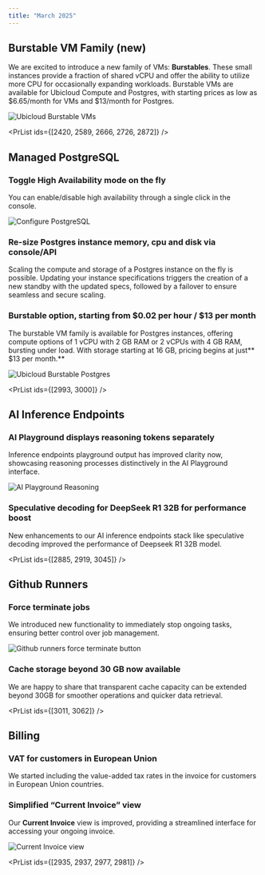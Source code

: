 ```yaml
---
title: "March 2025"
---
```



## Burstable VM Family (new)

We are excited to introduce a new family of VMs: **Burstables**. These small instances provide a fraction of shared vCPU and offer the ability to utilize more CPU for occasionally expanding workloads. Burstable VMs are available for Ubicloud Compute and Postgres, with starting prices as low as \$6.65/month for VMs and \$13/month for Postgres.

![Ubicloud Burstable VMs](/changelog/2025-03-burstable-vms.png)

<PrList ids={[2420, 2589, 2666, 2726, 2872]} />

## Managed PostgreSQL

### Toggle High Availability mode on the fly
You can enable/disable high availability through a single click in the console.

![Configure PostgreSQL](/changelog/2025-03-configure-pg.png)

### Re-size Postgres instance memory, cpu and disk via console/API
Scaling the compute and storage of a Postgres instance on the fly is possible. Updating your instance specifications triggers the creation of a new standby with the updated specs, followed by a failover to ensure seamless and secure scaling.

### Burstable option, starting from \$0.02 per hour / \$13 per month  
The burstable VM family is available for Postgres instances, offering compute options of 1 vCPU with 2 GB RAM or 2 vCPUs with 4 GB RAM, bursting under load. With storage starting at 16 GB, pricing begins at just** \$13 per month.**

![Ubicloud Burstable Postgres](/changelog/2025-03-burstable-pg.png)

<PrList ids={[2993, 3000]} /> 

## AI Inference Endpoints

### AI Playground displays reasoning tokens separately
Inference endpoints playground output has improved clarity now, showcasing reasoning processes distinctively in the AI Playground interface.

![AI Playground Reasoning](/changelog/2025-03-reasoning.png)


### Speculative decoding for DeepSeek R1 32B for performance boost
New enhancements to our AI inference endpoints stack like speculative decoding improved the performance of Deepseek R1 32B model.

<PrList ids={[2885, 2919, 3045]} />  

## Github Runners

### Force terminate jobs
We introduced new functionality to immediately stop ongoing tasks, ensuring better control over job management.

![Github runners force terminate button](/changelog/2025-03-github-terminate.png)

### Cache storage beyond 30 GB now available
We are happy to share that transparent cache capacity can be extended beyond 30GB for smoother operations and quicker data retrieval.

<PrList ids={[3011, 3062]} /> 

## Billing

### VAT for customers in European Union
We started including the value-added tax rates in the invoice for customers in European Union countries.

### Simplified “Current Invoice” view
Our **Current Invoice** view is improved, providing a streamlined interface for accessing your ongoing invoice.

![Current Invoice view](/changelog/2025-03-invoice.png)

<PrList ids={[2935, 2937, 2977, 2981]} />
